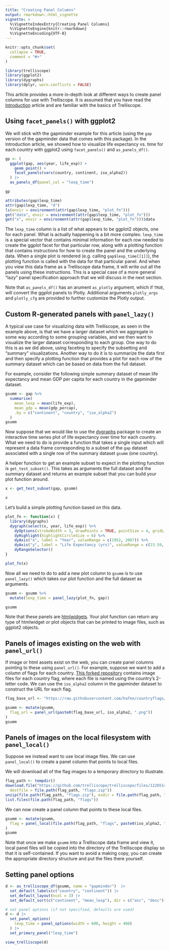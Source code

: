 ```yaml
---
title: "Creating Panel Columns"
output: rmarkdown::html_vignette
vignette: >
  %\VignetteIndexEntry{Creating Panel Columns}
  %\VignetteEngine{knitr::rmarkdown}
  %\VignetteEncoding{UTF-8}
---
```


```r
knitr::opts_chunk$set(
  collapse = TRUE,
  comment = "#>"
)
```

```r
library(trelliscope)
library(ggplot2)
library(dygraphs)
library(dplyr, warn.conflicts = FALSE)
```

This article provides a more in-depth look at different ways to create panel columns for use with Trelliscope.  It is assumed that you have read the [Introduction](trelliscope.html) article and are familiar with the basics of Trelliscope.

## Using `facet_panels()` with ggplot2

We will stick with the gapminder example for this article (using the `gap` version of the gapminder data that comes with this package). In the Introduction article, we showed how to visualize life expectancy vs. time for each country with ggplot2 using `facet_panels()` and `as_panels_df()`.

```r
gp <- (
  ggplot(gap, aes(year, life_exp)) +
    geom_point() +
    facet_panels(vars(country, continent, iso_alpha2))
  ) |>
  as_panels_df(panel_col = "lexp_time")

gp
```

```r
attributes(gap$lexp_time)
attr(gap$lexp_time, "d")
ls(envir = environment(attr(gap$lexp_time, "plot_fn")))
get("data", envir = environment(attr(gap$lexp_time, "plot_fn")))
get("x", envir = environment(attr(gap$lexp_time, "plot_fn")))$data
```

The `lexp_time` column is a list of what appears to be ggplot2 objects, one for each panel. What is actually happening is a bit more complex. `lexp_time` is a special vector that contains minimal information for each row needed to create the ggplot facet for that particular row, along with a plotting function that contains instructions for how to create the panel and the underlying data. When a single plot is rendered (e.g. calling `gap$lexp_time[[1]]`), the plotting function is called with the data for that particular panel. And when you view this data frame as a Trelliscope data frame, it will write out all the panels using these instructions. This is a special case of a more general "lazy" panel specification approach that we will discuss in the next section.

Note that `as_panels_df()` has an arument `as_plotly` argument, which if `TRUE`, will convert the ggplot panels to Plotly. Additional arguments `plotly_args` and `plotly_cfg` are provided to further customize the Plotly output.

## Custom R-generated panels with `panel_lazy()`

A typical use case for visualizing data with Trelliscope, as seen in the example above, is that we have a larger dataset which we aggregate in some way according to some grouping variables, and we then want to visualize the larger dataset corresponding to each group. One way to do this is as we did above, using faceting to specify the subsetting and "summary" visualizations. Another way to do it is to summarize the data first and then specify a plotting function that provides a plot for each row of the summary dataset which can be based on data from the full dataset.

For example, consider the following simple summary dataset of mean life expectancy and mean GDP per capita for each country in the gapminder dataset.

```r
gsumm <- gap %>%
  summarise(
    mean_lexp = mean(life_exp),
    mean_gdp = mean(gdp_percap),
    .by = c("continent", "country", "iso_alpha2")
  )
gsumm
```

Now suppose that we would like to use the [dygraphs](https://rstudio.github.io/dygraphs/index.html) package to create an interactive time series plot of life expectancy over time for each country. What we need to do is provide a function that takes a single input which will represent a data frame corresponding to a subset of the `gap` dataset associated with a single row of the summary dataset `gsumm` (one country).

A helper function to get an example subset to expect in the plotting function is `get_test_subset()`. This takes as arguments the full dataset and the summary dataset and returns an example subset that you can build your plot function around.

```r
x <- get_test_subset(gap, gsumm)

x
```

Let's build a simple plotting function based on this data.

```r
plot_fn <- function(x) {
  library(dygraphs)
  dygraph(select(x, year, life_exp)) %>%
    dyOptions(strokeWidth = 3, drawPoints = TRUE, pointSize = 4, gridLineColor = "#dedede") %>%
    dyHighlight(highlightCircleSize = 6) %>%
    dyAxis("x", label = "Year", valueRange = c(1952, 2007)) %>%
    dyAxis("y", label = "Life Expectancy (yrs)", valueRange = c(23.59, 82.61)) %>%
    dyRangeSelector()
}

plot_fn(x)
```

Now all we need to do to add a new plot column to `gsumm` is to use `panel_lazy()` which takes our plot function and the full dataset as arguments.

```r
gsumm <- gsumm %>%
  mutate(lexp_time = panel_lazy(plot_fn, gap))

gsumm
```

Note that these panels are [htmlwidgets](http://www.htmlwidgets.org). Your plot function can return any type of htmlwidget or plot objects that can be printed to image files, such as ggplot2 objects.

## Panels of images existing on the web with `panel_url()`

<!-- lapply(gsumm$country, function(x) {
  browseURL(paste0("https://en.wikipedia.org/wiki/", x))
  Sys.sleep(0.2)
}) -->

If image or html assets exist on the web, you can create panel columns pointing to these using `panel_url()`. For example, suppose we want to add a column of flags for each country. [This forked repository](https://github.com/hafen/countryflags) contains image files for each country flag, where each file is named using the country's 2-letter code. We can use the `iso_alpha2` column in the gapminder dataset to construct the URL for each flag.

```r
flag_base_url <- "https://raw.githubusercontent.com/hafen/countryflags/master/png/512/"

gsumm <- mutate(gsumm,
  flag_url = panel_url(paste0(flag_base_url, iso_alpha2, ".png"))
)
gsumm
```

## Panels of images on the local filesystem with `panel_local()`

Suppose we instead want to use local image files. We can use `panel_local()` to create a panel column that points to local files.

We will download all of the flag images to a temporary directory to illustrate.

```r
flag_path <- tempdir()
download.file("https://github.com/trelliscope/trelliscope/files/12265140/flags.zip",
  destfile = file.path(flag_path, "flags.zip"))
unzip(file.path(flag_path, "flags.zip"), exdir = file.path(flag_path, "flags"))
list.files(file.path(flag_path, "flags"))
```

We can now create a panel column that points to these local files.

```r
gsumm <- mutate(gsumm,
  flag = panel_local(file.path(flag_path, "flags", paste0(iso_alpha2, ".png"))),
)
gsumm
```

Note that once we make `gsumm` into a Trelliscope data frame and view it, local panel files will be copied into the directory of the Trelliscope display so that it is self-contained. If you want to avoid a making copy, you can create the appropriate directory structure and put the files there yourself.

## Setting panel options

```r
d <- as_trelliscope_df(gsumm, name = "gapminder")  |>
  set_default_labels(c("country", "continent")) |>
  set_default_layout(ncol = 3) |>
  set_default_sort(c("continent", "mean_lexp"), dir = c("asc", "desc"))

# set panel options (if not specified, defaults are used)
d <- d |>
  set_panel_options(
    lexp_time = panel_options(width = 600, height = 400)
  ) |>
  set_primary_panel("lexp_time")

view_trelliscope(d)
```